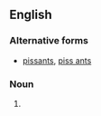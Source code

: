 {{also|pissants|piss ants}}

==English==

===Alternative forms===
* [[pissants]], [[piss ants]]

===Noun===
{{head|en|noun plural form}}

# {{plural of|piss-ant|lang=en}}